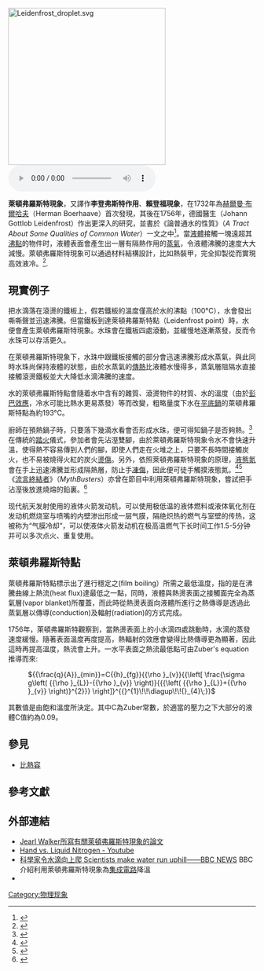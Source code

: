 {{NoteTA
|1=zh-hant:彭巴效應; zh-hans:姆潘巴现象;
|2=zh-hk:集成電路; zh-tw:積體電路; zh-hans:集成电路;
}}
[[Image:Leidenfrost_droplet.svg|320px]]
[[File:Effet_leidenfrost.ogg|thumb]]

'''萊頓弗羅斯特現象'''，又譯作'''李登弗斯特作用'''、'''賴登福現象'''，在1732年為[[赫爾曼·布爾哈夫|赫爾曼·布爾哈夫]]（Herman Boerhaave）首次發現，其後在1756年，德國醫生{{le|約翰·戈特洛布·萊頓弗羅斯特|Johann Gottlob Leidenfrost}}（Johann Gottlob Leidenfrost）作出更深入的研究，並書於《論普通水的性質》（''A Tract About Some Qualities of Common Water''）一文之中<ref>{{Cite web |url=http://experiment.phys.nchu.edu.tw/device/exp34.html |title=中興大學物理系——賴登福現象展示組 |access-date=2011-07-07 |archive-date=2020-01-28 |archive-url=https://web.archive.org/web/20200128053254/http://experiment.phys.nchu.edu.tw/device/exp34.html |dead-url=no }}</ref>。當[[液體|液體]]接觸一塊遠超其[[沸點|沸點]]的物件时，液體表面會產生出一層有隔熱作用的[[蒸氣|蒸氣]]，令液體沸騰的速度大大減慢。萊頓弗羅斯特現象可以通過材料結構設計，比如熱裝甲，完全抑製從而實現高效液冷。<ref>{{cite journal |last1=Jiang |first1=Mengnan |last2=Wang |first2=Yang |last3=Liu |first3=Fayu |last4=Du |first4=Hanheng |last5=Li |first5=Yuchao |last6=Zhang |first6=Huanhuan |last7=To |first7=Suet |last8=Wang |first8=Steven |last9=Pan |first9=Chin |last10=Yu |first10=Jihong |last11=Quéré |first11=David |last12=Wang |first12=Zuankai |title=Inhibiting the Leidenfrost effect above 1,000 °C for sustained thermal cooling |journal=Nature |date=January 2022 |volume=601 |issue=7894 |pages=568–572 |doi=10.1038/s41586-021-04307-3 |url=https://www.nature.com/articles/s41586-021-04307-3 |language=en |issn=1476-4687}}</ref>.

==現實例子==
把水滴落在滾燙的鐵板上，假若鐵板的溫度僅高於水的沸點（100°C），水會發出嘶嘶聲並迅速沸騰。但當鐵板到達萊頓弗羅斯特點（Leidenfrost point）時，水便會產生萊頓弗羅斯特現象。水珠會在鐵板四處滾動，並緩慢地逐漸蒸發，反而令水珠可以存活更久。

在萊頓弗羅斯特現象下，水珠中跟鐵板接觸的部分會迅速沸騰形成水蒸氣，與此同時水珠尚保持液體的狀態，由於水蒸氣的[[熱導率|傳熱]]比液體水慢得多，蒸氣層阻隔水直接接觸滾燙鐵板並大大降低水滴沸騰的速度。

水的萊頓弗羅斯特點會隨着水中含有的雜質、滾燙物件的材質、水的溫度（由於[[彭巴效應|彭巴效應]]，冷水可能比熱水更易蒸發）等而改變，粗略量度下水在[[平底鍋|平底鍋]]的萊頓弗羅斯特點為約193°C。

廚師在預熱鍋子時，只要落下幾滴水看會否形成水珠，便可得知鍋子是否夠熱。<ref>{{Cite web |url=http://www.wisegeek.com/what-is-the-leidenfrost-effect.htm |title=存档副本 |access-date=2011-07-07 |archive-date=2021-03-01 |archive-url=https://web.archive.org/web/20210301005905/https://www.wisegeek.com/what-is-the-leidenfrost-effect.htm |dead-url=no }}</ref>在傳統的[[踏火|踏火]]儀式，參加者會先沾溼雙腳，由於萊頓弗羅斯特現象令水不會快速升溫，使得熱不容易傳到人們的腳，即使人們走在火堆之上，只要不長時間接觸炭火，也不易被燒得火紅的炭火[[燙傷|燙傷]]。另外，依照萊頓弗羅斯特現象的原理，[[液態氮|液態氮]]會在手上迅速沸騰並形成隔熱層，防止手[[凍傷|凍傷]]，因此便可徒手觸摸液態氮。<ref>{{Cite web |url=http://www.wiley.com/college/phy/halliday320005/pdf/leidenfrost_essay.pdf |title=存档副本 |accessdate=2011-07-07 |archive-date=2019-12-13 |archive-url=https://web.archive.org/web/20191213010916/https://www.wiley.com/college/phy/halliday320005/pdf/leidenfrost_essay.pdf |dead-url=no }}</ref><ref>{{Cite web |url=http://www.techbang.com.tw/posts/3434-hand-can-touch-the-liquid-nitrogen-it-conditional |title=徒手可以觸摸液態氮嗎？有條件的——T客邦 |access-date=2011-07-07 |archive-date=2012-02-22 |archive-url=https://web.archive.org/web/20120222141329/http://www.techbang.com.tw/posts/3434-hand-can-touch-the-liquid-nitrogen-it-conditional |dead-url=no }}</ref>《[[流言終結者|流言終結者]]》（''MythBusters''）亦曾在節目中利用萊頓弗羅斯特現象，嘗試把手沾溼後放進燒熔的鉛裏。<ref>{{Cite web |url=http://mythbustersresults.com/mini-myth-mayhem |title=存档副本 |access-date=2011-07-07 |archive-date=2016-01-20 |archive-url=https://web.archive.org/web/20160120010038/http://mythbustersresults.com/mini-myth-mayhem |dead-url=no }}</ref>

现代航天发射使用的液体火箭发动机，可以使用极低温的液体燃料或液体氧化剂在发动机燃烧室与喷嘴的内壁渗出形成一层气膜，隔绝炽热的燃气与室壁的传热，这被称为“气膜冷却”，可以使液体火箭发动机在极高温燃气下长时间工作1.5-5分钟并可以多次点火、重复使用。

==萊頓弗羅斯特點==
萊頓弗羅斯特點標示出了進行穩定之{{le|薄膜沸騰|film boiling}}(film boiling）所需之最低溫度，指的是在沸騰曲線上熱流(heat flux)達最低之一點，同時，液體與熱燙表面之接觸面完全為蒸氣層(vapor blanket)所覆蓋，而此時從熱燙表面向液體所進行之熱傳導是透過此蒸氣層以傳導(conduction)及輻射(radiation)的方式完成。

1756年，萊頓弗羅斯特觀察到，當熱燙表面上的小水滴四處跳動時，水滴的蒸發速度緩慢。隨著表面溫度再度提高，熱輻射的效應會變得比熱傳導更為顯著，因此這時再提高溫度，熱流會上升。一水平表面之熱流最低點可由Zuber's equation推導而來:
: <math>{{\frac{q}{A}}_{min}}=C{{h}_{fg}}{{\rho }_{v}}{{\left[ \frac{\sigma g\left( {{\rho }_{L}}-{{\rho }_{v}} \right)}{{{\left( {{\rho }_{L}}+{{\rho }_{v}} \right)}^{2}}} \right]}^{{}^{1}\!\!\diagup\!\!{}_{4}\;}}</math>
其數值是由飽和溫度所決定。其中C為Zuber常數，於適當的壓力之下大部分的液體C值約為0.09。

==參見==
*[[比熱容|比熱容]]

==參考文獻==
{{reflist}}

==外部連結==
{{Commons|Leidenfrost effect}}
*[http://www.wiley.com/legacy/college/phy/halliday320005/pdf/leidenfrost_essay.pdf Jearl Walker所寫有關萊頓弗羅斯特現象的論文] {{Wayback|url=http://www.wiley.com/legacy/college/phy/halliday320005/pdf/leidenfrost_essay.pdf |date=20200908045312 }}{{en icon}}
*[http://www.youtube.com/watch?v=wV7g8L633Sg Hand vs. Liquid Nitrogen - Youtube] {{Wayback|url=http://www.youtube.com/watch?v=wV7g8L633Sg |date=20210414062919 }}{{en icon}}
*[http://news.bbc.co.uk/2/hi/science/nature/4955398.stm 科學家令水滴向上爬 Scientists make water run uphill——BBC NEWS] {{Wayback|url=http://news.bbc.co.uk/2/hi/science/nature/4955398.stm |date=20210506085752 }}{{en icon}}BBC 介紹利用萊頓弗羅斯特現象為[[集成電路|集成電路]]降溫
*{{youtube|yO6zPc7-ydI|RHNB-Dry Ice}}

{{物质状态}}
[[Category:物理现象|Category:物理现象]]
